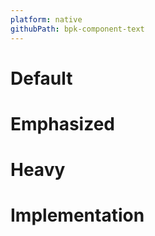 ```yaml
---
platform: native
githubPath: bpk-component-text
---
```




# Default

<NativeComponentScreenshots
  iOS="../../../../../backpack-react-native/lib/bpk-component-text/screenshots/ios/default.png"
  iOSAltText="iOS default text"
  android="../../../../../backpack-react-native/lib/bpk-component-text/screenshots/android/default.png"
  androidAltText="Android default text" />

# Emphasized

<NativeComponentScreenshots
  iOS="../../../../../backpack-react-native/lib/bpk-component-text/screenshots/ios/emphasize.png"
  iOSAltText="iOS emphasized text"
  android="../../../../../backpack-react-native/lib/bpk-component-text/screenshots/android/emphasize.png"
  androidAltText="Android emphasized text" />

# Heavy

<NativeComponentScreenshots
  iOS="../../../../../backpack-react-native/lib/bpk-component-text/screenshots/ios/heavy.png"
  iOSAltText="iOS heavy text"
  android="../../../../../backpack-react-native/lib/bpk-component-text/screenshots/android/heavy.png"
  androidAltText="Android heavy text" />

# Implementation

<Readme file={readme} />
